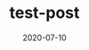 ---
title: test-post 
slug: fourth-post
date: 2020-07-10
featureImage: work-in-progress.jpg
excerpt: Lorem ipsum dolor sit amet, consectetur adipiscing elit. Maecenas elit nunc, porttitor vitae iaculis nec, gravida quis felis. Aliquam tincidunt sem eros, a pretium odio interdum eu. Vivamus ac leo lectus. Aenean euismod sed ipsum eu consectetur. Donec sodales interdum orci ac placerat. Nam iaculis dignissim dui, a dignissim nunc luctus non. Aliquam erat volutpat.

---